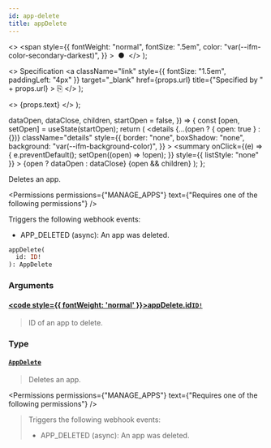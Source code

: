```yaml
---
id: app-delete
title: appDelete
---
```


  <>
    <span
      style={{
        fontWeight: "normal",
        fontSize: ".5em",
        color: "var(--ifm-color-secondary-darkest)",
      }}
    >
      &nbsp;●&nbsp;
    </span>
  </>
);

  <>
    Specification
    <a
      className="link"
      style={{ fontSize: "1.5em", paddingLeft: "4px" }}
      target="\_blank"
      href={props.url}
      title={"Specified by " + props.url}
    >
      ⎘
    </a>
  </>
);

  <>
    <span className={props.class}>{props.text}</span>
  </>
);


  dataOpen,
  dataClose,
  children,
  startOpen = false,
}) => {
  const [open, setOpen] = useState(startOpen);
  return (
    <details
      {...(open ? { open: true } : {})}
      className="details"
      style={{
        border: "none",
        boxShadow: "none",
        background: "var(--ifm-background-color)",
      }}
    >
      <summary
        onClick={(e) => {
          e.preventDefault();
          setOpen((open) => !open);
        }}
        style={{ listStyle: "none" }}
      >
        {open ? dataOpen : dataClose}
      </summary>
      {open && children}
    </details>
  );
};

Deletes an app.

<Permissions
  permissions={"MANAGE_APPS"}
  text={"Requires one of the following permissions"}
/>

Triggers the following webhook events:

- APP_DELETED (async): An app was deleted.

```graphql
appDelete(
  id: ID!
): AppDelete
```

### Arguments

#### [<code style={{ fontWeight: 'normal' }}>appDelete.<b>id</b></code>](#)<Bullet />[`ID!`](../../../api-reference/miscellaneous/scalars/id) <Badge class="badge badge--secondary" text="non-null"/> <Badge class="badge badge--secondary" text="scalar"/> <Badge class="badge badge--secondary" text="miscellaneous"/>

> ID of an app to delete.

### Type

#### [`AppDelete`](../../../api-reference/apps/objects/app-delete) <Badge class="badge badge--secondary" text="object"/> <Badge class="badge badge--secondary" text="apps"/>

> Deletes an app.

<Permissions
  permissions={"MANAGE_APPS"}
  text={"Requires one of the following permissions"}
/>

> Triggers the following webhook events:
>
> - APP_DELETED (async): An app was deleted.

